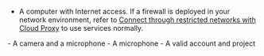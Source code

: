 
<Windows />
<Android />
<Ios />
<MacOS />
<Web />
<ReactNative />
<ReactJS />
<Electron />
<Flutter />
<Unity />
<Unreal />

- A computer with Internet access. If a firewall is deployed in your network environment, refer to [Connect through restricted networks with Cloud Proxy](../core-functionality/cloud-proxy) to use <Vg k="COMPANY" /> services normally.
<ProductWrapper product="video-calling, interactive-live-streaming, broadcast-streaming">
- A camera and a microphone
</ProductWrapper>
<ProductWrapper product="voice-calling">
- A microphone
</ProductWrapper>
- A valid <Vg k="COMPANY" /> account and project
